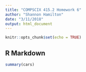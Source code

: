 ```yaml
---
title: "COMPSCIX 415.2 Homework 6"
author: "Shannon Hamilton"
date: "3/11/2018"
output: html_document
---
```


```r
knitr::opts_chunk$set(echo = TRUE)
```

## R Markdown


```r
summary(cars)
```

